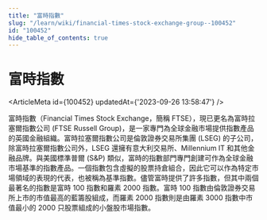 ```yaml
---
title: "富時指數"
slug: "/learn/wiki/financial-times-stock-exchange-group--100452"
id: "100452"
hide_table_of_contents: true
---
```



# 富時指數

<ArticleMeta id={100452} updatedAt={'2023-09-26 13:58:47'} />
<div className='border-solid border-b border-t-0 my-4 border-[var(--ifm-color-gray-300)]' />

富時指數（Financial Times Stock Exchange，簡稱 FTSE），現已更名為富時拉塞爾指數公司 (FTSE Russell Group)，是一家專門為全球金融市場提供指數產品的英國金融組織。富時拉塞爾指數公司是倫敦證券交易所集團 (LSEG) 的子公司，除富時拉塞爾指數公司外，LSEG 還擁有意大利交易所、Millennium IT 和其他金融品牌。與美國標準普爾 (S&P) 類似，富時的指數部門專門創建可作為全球金融市場基準的指數產品。一個指數包含虛擬的股票持倉組合，因此它可以作為特定市場領域的表現的代表，也被稱為基準指數。儘管富時提供了許多指數，但其中兩個最著名的指數是富時 100 指數和羅素 2000 指數。富時 100 指數由倫敦證券交易所上市的市值最高的藍籌股組成，而羅素 2000 指數則是由羅素 3000 指數中市值最小的 2000 只股票組成的小盤股市場指數。
